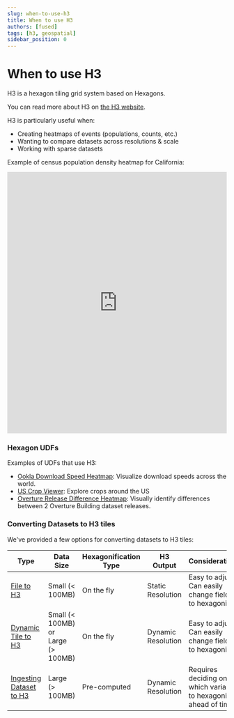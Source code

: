 ```yaml
---
slug: when-to-use-h3
title: When to use H3
authors: [fused]
tags: [h3, geospatial]
sidebar_position: 0
---
```


# When to use H3

H3 is a hexagon tiling grid system based on Hexagons.

You can read more about H3 on [the H3 website](https://h3geo.org/).

H3 is particularly useful when:
- Creating heatmaps of events (populations, counts, etc.)
- Wanting to compare datasets across resolutions & scale
- Working with sparse datasets

Example of census population density heatmap for California:

<iframe 
  src="https://www.fused.io/server/v1/realtime-shared/fsh_1P5dqTKyPeryNpoPslct0o/run/file"
  width="100%"
  height="600px"
  frameBorder="0"
  style={{borderRadius: '8px'}}
></iframe>


### Hexagon UDFs

Examples of UDFs that use H3:

- [Ookla Download Speed Heatmap](https://www.fused.io/workbench/catalog/Ookla_Download_Speeds-12a8bc7e-5baf-4eac-b695-a4434cff0554): Visualize download speeds across the world.
- [US Crop Viewer](https://www.fused.io/workbench/catalog/Hex_CDL_explorer-5b621c26-590d-4a11-b30c-d8d24ca16b3e): Explore crops around the US
- [Overture Release Difference Heatmap](https://www.fused.io/workbench/catalog/Overture_Hex_Diff-b513710b-bc22-4eb3-9c3e-78672927abb8): Visually identify differences between 2 Overture Building dataset releases. 

### Converting Datasets to H3 tiles

We've provided a few options for converting datasets to H3 tiles:

| Type | Data Size | Hexagonification Type | H3 Output | Consideration |
|------|-----------|----------------------|-----------|---------------|
| [File to H3](./file-to-h3) | Small (< 100MB) | On the fly | Static Resolution | Easy to adjust. Can easily change field to hexagonify |
| [Dynamic Tile to H3](./dynamic-tile-to-h3) | Small (< 100MB) or Large (> 100MB) | On the fly | Dynamic Resolution | Easy to adjust. Can easily change field to hexagonify |
| [Ingesting Dataset to H3](./ingesting-dataset-to-h3) | Large (> 100MB) | Pre-computed | Dynamic Resolution | Requires deciding on which variable to hexagonify ahead of time |


